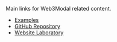 Main links for Web3Modal related content.

- [Examples](https://github.com/WalletConnect/web-examples/tree/main/dapps/web3modal)
- [GitHub Repository](https://github.com/WalletConnect/web3modal)
- [Website Laboratory](https://lab.web3modal.com)
